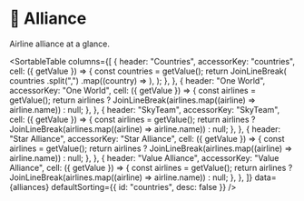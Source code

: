 
# 🚩 Alliance

Airline alliance at a glance.

<SortableTable
  columns={[
    {
      header: "Countries",
      accessorKey: "countries",
      cell: ({ getValue }) => {
        const countries = getValue();
        return JoinLineBreak(
          countries
            .split(",")
            .map((country) => <Country key={country} iso={country} />),
        );
      },
    },
    {
      header: "One World",
      accessorKey: "One World",
      cell: ({ getValue }) => {
        const airlines = getValue();
        return airlines
          ? JoinLineBreak(airlines.map((airline) => airline.name))
          : null;
      },
    },
    {
      header: "SkyTeam",
      accessorKey: "SkyTeam",
      cell: ({ getValue }) => {
        const airlines = getValue();
        return airlines
          ? JoinLineBreak(airlines.map((airline) => airline.name))
          : null;
      },
    },
    {
      header: "Star Alliance",
      accessorKey: "Star Alliance",
      cell: ({ getValue }) => {
        const airlines = getValue();
        return airlines
          ? JoinLineBreak(airlines.map((airline) => airline.name))
          : null;
      },
    },
    {
      header: "Value Alliance",
      accessorKey: "Value Alliance",
      cell: ({ getValue }) => {
        const airlines = getValue();
        return airlines
          ? JoinLineBreak(airlines.map((airline) => airline.name))
          : null;
      },
    },
  ]}
  data={alliances}
  defaultSorting={{ id: "countries", desc: false }}
/>
